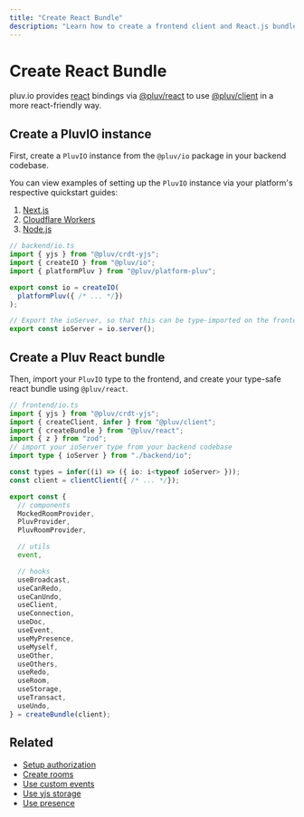 ```yaml
---
title: "Create React Bundle"
description: "Learn how to create a frontend client and React.js bundle for pluv.io"
---
```


# Create React Bundle

pluv.io provides [react](https://react.dev) bindings via [@pluv/react](https://npmjs.com/package/@pluv/react) to use [@pluv/client](https://npmjs.com/package/@pluv/client) in a more react-friendly way.

## Create a PluvIO instance

First, create a `PluvIO` instance from the `@pluv/io` package in your backend codebase.

You can view examples of setting up the `PluvIO` instance via your platform's respective quickstart guides:

1. [Next.js](/docs/quickstart/nextjs)
2. [Cloudflare Workers](/docs/quickstart/cloudflare-workers)
3. [Node.js](/docs/quickstart/nodejs)

```ts
// backend/io.ts
import { yjs } from "@pluv/crdt-yjs";
import { createIO } from "@pluv/io";
import { platformPluv } from "@pluv/platform-pluv";

export const io = createIO(
  platformPluv({ /* ... */})
);

// Export the ioServer, so that this can be type-imported on the frontend
export const ioServer = io.server();
```

## Create a Pluv React bundle

Then, import your `PluvIO` type to the frontend, and create your type-safe react bundle using `@pluv/react`.

```ts
// frontend/io.ts
import { yjs } from "@pluv/crdt-yjs";
import { createClient, infer } from "@pluv/client";
import { createBundle } from "@pluv/react";
import { z } from "zod";
// import your ioServer type from your backend codebase
import type { ioServer } from "./backend/io";

const types = infer((i) => ({ io: i<typeof ioServer> }));
const client = clientClient({ /* ... */});

export const {
  // components
  MockedRoomProvider,
  PluvProvider,
  PluvRoomProvider,

  // utils
  event,

  // hooks
  useBroadcast,
  useCanRedo,
  useCanUndo,
  useClient,
  useConnection,
  useDoc,
  useEvent,
  useMyPresence,
  useMyself,
  useOther,
  useOthers,
  useRedo,
  useRoom,
  useStorage,
  useTransact,
  useUndo,
} = createBundle(client);
```

## Related

* [Setup authorization](/docs/authorization)
* [Create rooms](/docs/create-rooms/react-rooms)
* [Use custom events](/docs/custom-events/client-events)
* [Use yjs storage](/docs/storage/using-yjs)
* [Use presence](/docs/presence)
